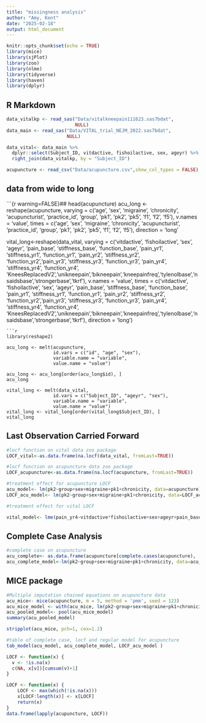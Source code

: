 ```yaml
---
title: "missingness analysis"
author: "Amy, Kent"
date: "2025-02-18"
output: html_document
---
```


```r
knitr::opts_chunk$set(echo = TRUE)
library(mice)
library(sjPlot)
library(zoo)
library(nlme)
library(tidyverse)
library(haven)
library(dplyr)
```

## R Markdown


```r
data_vitalkp <- read_sas("Data/vitalkneepain111623.sas7bdat", 
                         NULL)
data_main <- read_sas("Data/VITAL_trial_NEJM_2022.sas7bdat", 
                      NULL)

data_vital<- data_main %>%
  dplyr::select(Subject_ID, vitdactive, fishoilactive, sex, ageyr) %>%
  right_join(data_vitalkp, by = "Subject_ID")

acupuncture <- read_csv("Data/acupuncture.csv",show_col_types = FALSE)

```
## data from wide to long 

```{r warning=FALSE}##
head(acupuncture)
acu_long <- reshape(acupuncture, 
                    varying = c('age', 'sex', 'migraine', 'chronicity', 'acupuncturist', 
                              'practice_id', 'group', 'pk1', 'pk2', 'pk5', 'f1', 'f2', 'f5'),
                    v.names = 'value', 
                    times = c('age', 'sex', 'migraine', 'chronicity', 'acupuncturist', 
                              'practice_id', 'group', 'pk1', 'pk2', 'pk5', 'f1', 'f2', 'f5'),
                    direction = 'long'

vital_long<-reshape(data_vital, 
                    varying = c('vitdactive', 'fishoilactive', 'sex', 'ageyr', 'pain_base', 
                                'stiffness_base', 'function_base', 'pain_yr1', 'stiffness_yr1', 'function_yr1', 'pain_yr2', 'stiffness_yr2', 'function_yr2','pain_yr3', 'stiffness_yr3', 'function_yr3', 'pain_yr4', 'stiffness_yr4', 'function_yr4', 'KneesReplacedV2','unikneepain','bikneepain','kneepainfreq','tylenolbase','nsaidsbase','strongerbase','tkrf'),
                    v.names = 'value', 
                    times = c('vitdactive', 'fishoilactive', 'sex', 'ageyr', 'pain_base', 
                                'stiffness_base', 'function_base', 'pain_yr1', 'stiffness_yr1', 'function_yr1', 'pain_yr2', 'stiffness_yr2', 'function_yr2','pain_yr3', 'stiffness_yr3', 'function_yr3', 'pain_yr4', 'stiffness_yr4', 'function_yr4', 'KneesReplacedV2','unikneepain','bikneepain','kneepainfreq','tylenolbase','nsaidsbase','strongerbase','tkrf'),
                    direction = 'long')

```
```r
library(reshape2)

acu_long <- melt(acupuncture, 
                 id.vars = c("id", "age", "sex"), 
                 variable.name = "variable", 
                 value.name = "value")  

acu_long <- acu_long[order(acu_long$id), ]
acu_long

vital_long <- melt(data_vital, 
                 id.vars = c("Subject_ID", "ageyr", "sex"),  
                 variable.name = "variable", 
                 value.name = "value")  
vital_long <- vital_long[order(vital_long$Subject_ID), ]
vital_long
```



## Last Observation Carried Forward

```r
#locf function on vital data zoo package
LOCF_vital<-as.data.frame(na.locf(data_vital, fromLast=TRUE))
```

```r
#locf function on acupuncture data zoo package
LOCF_acupuncture<-as.data.frame(na.locf(acupuncture, fromLast=TRUE))
```

```r
#treatment effect for acupuncture LOCF
acu_model<- lm(pk2~group+sex+migraine+pk1+chronicity, data=acupuncture)
LOCF_acu_model<- lm(pk2~group+sex+migraine+pk1+chronicity, data=LOCF_acupuncture)
```

```r
#treatment effect for vital LOCF

vital_model<- lme(pain_yr4~vitdactive*fishoilactive+sex+ageyr+pain_base, data=data_vital, random=pain_base|)
```


## Complete Case Analysis

```r
#complete case on acupuncture
acu_complete<- as.data.frame(acupuncture[complete.cases(acupuncture), , drop=FALSE])
acu_complete_model<-lm(pk2~group+sex+migraine+pk1+chronicity, data=acu_complete)
```


## MICE package

```r
#Multiple imputation chained equations on acupuncture data
acu_mice<- mice(acupuncture, m = 5, method = 'pmm', seed = 123)
acu_mice_model <- with(acu_mice, lm(pk2~group+sex+migraine+pk1+chronicity))
acu_pooled_model<- pool(acu_mice_model)
summary(acu_pooled_model)
```
```r
stripplot(acu_mice, pch=1, cex=1.2)
```

```r
#table of complete case, locf and regular model for acupuncture 
tab_model(acu_model, acu_complete_model, LOCF_acu_model )
```

```r
LOCF <- function(x) {
  v <- !is.na(x)
  c(NA, x[v])[cumsum(v)+1]
}
```

```r
LOCF <- function(x) {
    LOCF <- max(which(!is.na(x)))
    x[LOCF:length(x)] <- x[LOCF]
    return(x)
}
data.frame(lapply(acupuncture, LOCF))
```

